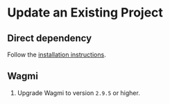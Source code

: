 # Update an Existing Project

## Direct dependency 
Follow the [installation instructions](/sdk/install).

## Wagmi 
1. Upgrade Wagmi to version `2.9.5` or higher. 